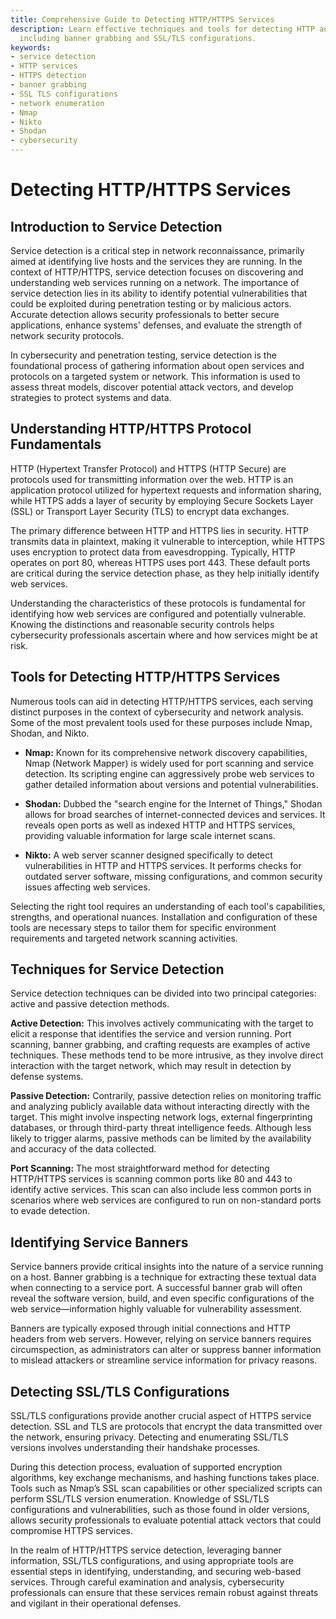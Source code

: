```yaml
---
title: Comprehensive Guide to Detecting HTTP/HTTPS Services
description: Learn effective techniques and tools for detecting HTTP and HTTPS services,
  including banner grabbing and SSL/TLS configurations.
keywords:
- service detection
- HTTP services
- HTTPS detection
- banner grabbing
- SSL TLS configurations
- network enumeration
- Nmap
- Nikto
- Shodan
- cybersecurity
---
```


# Detecting HTTP/HTTPS Services

## Introduction to Service Detection

Service detection is a critical step in network reconnaissance, primarily aimed at identifying live hosts and the services they are running. In the context of HTTP/HTTPS, service detection focuses on discovering and understanding web services running on a network. The importance of service detection lies in its ability to identify potential vulnerabilities that could be exploited during penetration testing or by malicious actors. Accurate detection allows security professionals to better secure applications, enhance systems' defenses, and evaluate the strength of network security protocols.

In cybersecurity and penetration testing, service detection is the foundational process of gathering information about open services and protocols on a targeted system or network. This information is used to assess threat models, discover potential attack vectors, and develop strategies to protect systems and data.

## Understanding HTTP/HTTPS Protocol Fundamentals

HTTP (Hypertext Transfer Protocol) and HTTPS (HTTP Secure) are protocols used for transmitting information over the web. HTTP is an application protocol utilized for hypertext requests and information sharing, while HTTPS adds a layer of security by employing Secure Sockets Layer (SSL) or Transport Layer Security (TLS) to encrypt data exchanges.

The primary difference between HTTP and HTTPS lies in security. HTTP transmits data in plaintext, making it vulnerable to interception, while HTTPS uses encryption to protect data from eavesdropping. Typically, HTTP operates on port 80, whereas HTTPS uses port 443. These default ports are critical during the service detection phase, as they help initially identify web services.

Understanding the characteristics of these protocols is fundamental for identifying how web services are configured and potentially vulnerable. Knowing the distinctions and reasonable security controls helps cybersecurity professionals ascertain where and how services might be at risk.

## Tools for Detecting HTTP/HTTPS Services

Numerous tools can aid in detecting HTTP/HTTPS services, each serving distinct purposes in the context of cybersecurity and network analysis. Some of the most prevalent tools used for these purposes include Nmap, Shodan, and Nikto. 

- **Nmap:** Known for its comprehensive network discovery capabilities, Nmap (Network Mapper) is widely used for port scanning and service detection. Its scripting engine can aggressively probe web services to gather detailed information about versions and potential vulnerabilities.
  
- **Shodan:** Dubbed the "search engine for the Internet of Things," Shodan allows for broad searches of internet-connected devices and services. It reveals open ports as well as indexed HTTP and HTTPS services, providing valuable information for large scale internet scans.
  
- **Nikto:** A web server scanner designed specifically to detect vulnerabilities in HTTP and HTTPS services. It performs checks for outdated server software, missing configurations, and common security issues affecting web services.

Selecting the right tool requires an understanding of each tool's capabilities, strengths, and operational nuances. Installation and configuration of these tools are necessary steps to tailor them for specific environment requirements and targeted network scanning activities.

## Techniques for Service Detection

Service detection techniques can be divided into two principal categories: active and passive detection methods.

**Active Detection:** This involves actively communicating with the target to elicit a response that identifies the service and version running. Port scanning, banner grabbing, and crafting requests are examples of active techniques. These methods tend to be more intrusive, as they involve direct interaction with the target network, which may result in detection by defense systems.

**Passive Detection:** Contrarily, passive detection relies on monitoring traffic and analyzing publicly available data without interacting directly with the target. This might involve inspecting network logs, external fingerprinting databases, or through third-party threat intelligence feeds. Although less likely to trigger alarms, passive methods can be limited by the availability and accuracy of the data collected.

**Port Scanning:** The most straightforward method for detecting HTTP/HTTPS services is scanning common ports like 80 and 443 to identify active services. This scan can also include less common ports in scenarios where web services are configured to run on non-standard ports to evade detection.

## Identifying Service Banners

Service banners provide critical insights into the nature of a service running on a host. Banner grabbing is a technique for extracting these textual data when connecting to a service port. A successful banner grab will often reveal the software version, build, and even specific configurations of the web service—information highly valuable for vulnerability assessment.

Banners are typically exposed through initial connections and HTTP headers from web servers. However, relying on service banners requires circumspection, as administrators can alter or suppress banner information to mislead attackers or streamline service information for privacy reasons.

## Detecting SSL/TLS Configurations

SSL/TLS configurations provide another crucial aspect of HTTPS service detection. SSL and TLS are protocols that encrypt the data transmitted over the network, ensuring privacy. Detecting and enumerating SSL/TLS versions involves understanding their handshake processes. 

During this detection process, evaluation of supported encryption algorithms, key exchange mechanisms, and hashing functions takes place. Tools such as Nmap’s SSL scan capabilities or other specialized scripts can perform SSL/TLS version enumeration. Knowledge of SSL/TLS configurations and vulnerabilities, such as those found in older versions, allows security professionals to evaluate potential attack vectors that could compromise HTTPS services. 

In the realm of HTTP/HTTPS service detection, leveraging banner information, SSL/TLS configurations, and using appropriate tools are essential steps in identifying, understanding, and securing web-based services. Through careful examination and analysis, cybersecurity professionals can ensure that these services remain robust against threats and vigilant in their operational defenses.